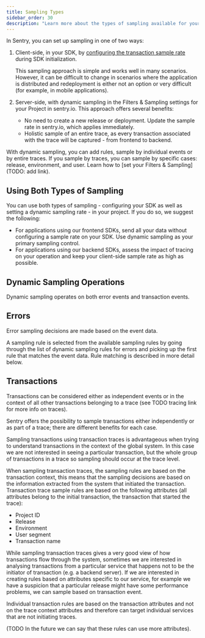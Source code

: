 ```yaml
---
title: Sampling Types
sidebar_order: 30
description: "Learn more about the types of sampling available for your project."
---
```


In Sentry, you can set up sampling in one of two ways:

1. Client-side, in your SDK, by [configuring the transaction sample rate](/platform-redirect/?next=/configuration/sampling/) during SDK initialization.

    This sampling approach is simple and works well in many scenarios. However, it can be difficult to change in scenarios where the application is distributed and redeployment is either not an option or very difficult (for example, in mobile applications).

2. Server-side, with dynamic sampling in the Filters & Sampling settings for your Project in sentry.io. This approach offers several benefits:

    - No need to create a new release or deployment. Update the sample rate in sentry.io, which applies immediately.
    - Holistic sample of an entire trace, as every transaction associated with the trace will be captured - from frontend to backend.

With dynamic sampling, you can add rules, sample by individual events or by entire traces. If you sample by traces, you can sample by specific cases: release, environment, and user. Learn how to [set your Filters & Sampling](TODO: add link).

## Using Both Types of Sampling

You can use both types of sampling - configuring your SDK as well as setting a dynamic sampling rate - in your project. If you do so, we suggest the following:

- For applications using our frontend SDKs, send all your data without configuring a sample rate on your SDK. Use dynamic sampling as your primary sampling control.
- For applications using our backend SDKs, assess the impact of tracing on your operation and keep your client-side sample rate as high as possible.

## Dynamic Sampling Operations

Dynamic sampling operates on both error events and transaction events.

## Errors

Error sampling decisions are made based on the event data.

A sampling rule is selected from the available sampling rules by going through the list of dynamic sampling rules for errors and picking up the first rule that matches the event data. Rule matching is described in more detail below.

## Transactions

Transactions can be considered either as independent events or in the context of all other transactions belonging to a trace (see TODO tracing link for more info on traces).

Sentry offers the possibility to sample transactions either independently or as part of a trace; there are different benefits for each case.

Sampling transactions using transaction traces is advantageous when trying to understand transactions in the context of the global system. In this case we are not interested in seeing a particular transaction, but the whole group of transactions in a trace so sampling should occur at the trace level.

When sampling transaction traces, the sampling rules are based on the transaction context, this means that the sampling decisions are based on the information extracted from the system that initiated the transaction.
Transaction trace sample rules are based on the following attributes (all attributes belong to the initial
transaction, the transaction that started the trace):

- Project ID
- Release
- Environment
- User segment
- Transaction name

While sampling transaction traces gives a very good view of how transactions flow through the system, sometimes we are
interested in analysing transactions from a particular service that happens not to be the initiator of transaction
(e.g. a backend server). If we are interested in creating rules based on attributes specific to our service, for
example we have a suspicion that a particular release might have some performance problems, we can sample based on
transaction event.

Individual transaction rules are based on the transaction attributes and not on the trace context attributes and
therefore can target individual services that are not initiating traces.

(TODO In the future we can say that these rules can use more attributes).
